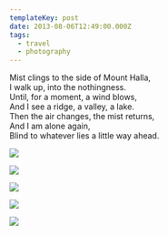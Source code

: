 ```yaml
---
templateKey: post
date: 2013-08-06T12:49:00.000Z
tags:
  - travel
  - photography
---
```

Mist clings to the side of Mount Halla,<br/>
I walk up, into the nothingness.<br/>
Until, for a moment, a wind blows,<br/>
And I see a ridge, a valley, a lake.<br/>
Then the air changes, the mist returns,<br/>
And I am alone again,<br/>
Blind to whatever lies a little way ahead.

![](../../assets/photos/20130806-IMG_9373.jpg)

![](../../assets/photos/20130806-IMG_9383.jpg)

![](../../assets/photos/20130806-IMG_9390.jpg)

![](../../assets/photos/20130806-IMG_9413.jpg)

![](../../assets/photos/20130806-IMG_9430.jpg)

